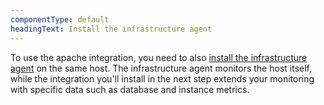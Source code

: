 ```yaml
---
componentType: default
headingText: Install the infrastructure agent
---
```


To use the apache integration, you need to also [install the infrastructure agent](/docs/infrastructure/install-infrastructure-agent/get-started/install-infrastructure-agent-new-relic/) on the same host. The infrastructure agent monitors the host itself, while the integration you'll install in the next step extends your monitoring with specific data such as database and instance metrics.